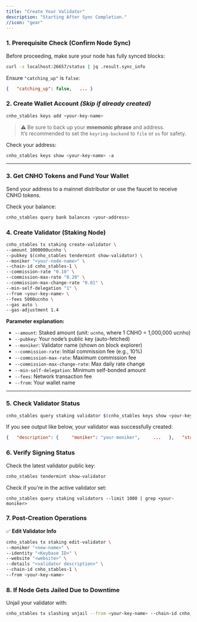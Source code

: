 ```yaml
---
title: "Create Your Validator"
description: "Starting After Sync Completion."
//icon: "gear"
---
```


### 1. Prerequisite Check (Confirm Node Sync)

Before proceeding, make sure your node has fully synced blocks:

```bash
curl -s localhost:26657/status | jq .result.sync_info 
```

Ensure `"catching_up"` is `false`:

```json
{   "catching_up": false,   ... } 
```

### 2. Create Wallet Account _(Skip if already created)_

```bash
cnho_stables keys add <your-key-name> 
```

> ⚠️ Be sure to back up your **mnemonic phrase** and address.\
>  It’s recommended to set the `keyring-backend` to `file` or `os` for safety.

Check your address:

```bash
cnho_stables keys show <your-key-name> -a 
```

---

### 3. Get CNHO Tokens and Fund Your Wallet

Send your address to a mainnet distributor or use the faucet to receive CNHO tokens.

Check your balance:

```bash
cnho_stables query bank balances <your-address> 
```

### 4. Create Validator (Staking Node)

```bash
cnho_stables tx staking create-validator \   
--amount 1000000ucnho \   
--pubkey $(cnho_stables tendermint show-validator) \   
--moniker "<your-node-name>" \   
--chain-id cnho_stables-1 \   
--commission-rate "0.10" \   
--commission-max-rate "0.20" \   
--commission-max-change-rate "0.01" \   
--min-self-delegation "1" \   
--from <your-key-name> \   
--fees 5000ucnho \   
--gas auto \   
--gas-adjustment 1.4 
```

**Parameter explanation:**

- `--amount`: Staked amount (unit: `ucnho`, where 1 CNHO = 1,000,000 ucnho)
- `--pubkey`: Your node’s public key (auto-fetched)
- `--moniker`: Validator name (shown on block explorer)
- `--commission-rate`: Initial commission fee (e.g., 10%)
- `--commission-max-rate`: Maximum commission fee
- `--commission-max-change-rate`: Max daily rate change
- `--min-self-delegation`: Minimum self-bonded amount
- `--fees`: Network transaction fee
- `--from`: Your wallet name

---

### 5. Check Validator Status

```bash
cnho_stables query staking validator $(cnho_stables keys show <your-key-name> -a) 
```

If you see output like below, your validator was successfully created:

```json
{   "description": {     "moniker": "your-moniker",     ...   },   "status": "BOND_STATUS_BONDED",   ... } 
```

### 6. Verify Signing Status

Check the latest validator public key:

```bash
cnho_stables tendermint show-validator
```

Check if you're in the active validator set:

```
cnho_stables query staking validators --limit 1000 | grep <your-moniker>
```

### 7. Post-Creation Operations

✅ **Edit Validator Info**

```bash
cnho_stables tx staking edit-validator \   
--moniker "<new-name>" \   
--identity "<Keybase ID>" \   
--website "<website>" \   
--details "<validator description>" \   
--chain-id cnho_stables-1 \   
--from <your-key-name> 
```

### 8. If Node Gets Jailed Due to Downtime

Unjail your validator with:

```bash
cnho_stables tx slashing unjail --from <your-key-name> --chain-id cnho_stables-1
```